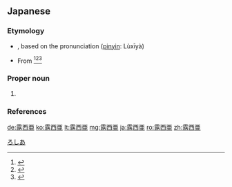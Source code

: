 ==Japanese==
{{ja-kanjitab|ろ|し|あ|yomi=irr|sort=ろしあ}}

===Etymology===
* {{ateji|c2=y|sort=ろしあ}}, based on the {{etyl|cmn|ja}} pronunciation ([[pinyin]]: Lùxīyà)
* From {{etyl|ru|ja|sort=ろしあ}} {{m|ru|Росси́я}}<ref>{{R:Kokugo Dai Jiten}}</ref><ref>{{R:Kojien}}</ref><ref>{{R:Daijirin}}</ref>

===Proper noun===
{{ja-pos|proper|ロシア}}

# {{rare spelling of|ロシア|lang=ja|sort=ろしあ}}

===References===
<references/>
[[Category:Japanese terms spelled with ateji|ろしあ]]
{{catlangcode|ja|Russia|Countries of Europe|Countries of Asia|sort=ろしあ}}

[[de:露西亜]]
[[ko:露西亜]]
[[lt:露西亜]]
[[mg:露西亜]]
[[ja:露西亜]]
[[ro:露西亜]]
[[zh:露西亜]]